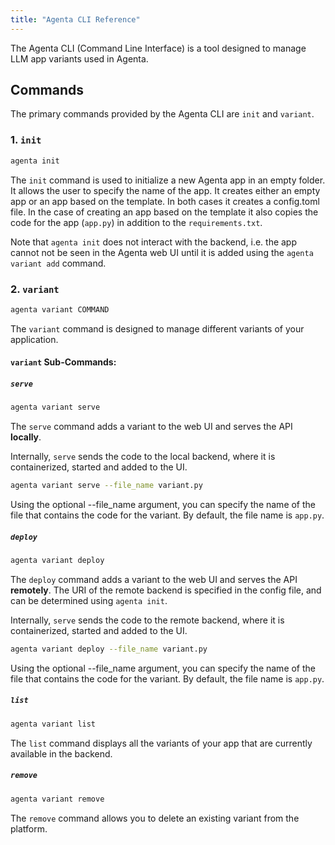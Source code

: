 ```yaml
---
title: "Agenta CLI Reference"
---
```



The Agenta CLI (Command Line Interface) is a tool designed to manage LLM app variants used in Agenta.

## Commands

The primary commands provided by the Agenta CLI are `init` and `variant`. 

### 1. `init`

```bash
agenta init
```

The `init` command is used to initialize a new Agenta app in an empty folder. It allows the user to specify the name of the app. It creates either an empty app or an app based on the template. In both cases it creates a config.toml file. In the case of creating an app based on the template it also copies the code for the app (`app.py`) in addition to the `requirements.txt`. 

Note that `agenta init` does not interact with the backend, i.e. the app cannot not be seen in the Agenta web UI until it is added using the `agenta variant add` command.

### 2. `variant`

```bash
agenta variant COMMAND
```

The `variant` command is designed to manage different variants of your application. 

#### `variant` Sub-Commands:

##### `serve`

```bash
agenta variant serve
```

The `serve` command adds a variant to the web UI and serves the API **locally**.

Internally, `serve` sends the code to the local backend, where it is containerized, started and added to the UI.

```bash
agenta variant serve --file_name variant.py
```

Using the optional --file_name argument, you can specify the name of the file that contains the code for the variant. By default, the file name is `app.py`.

##### `deploy`

```bash
agenta variant deploy
```

The `deploy` command adds a variant to the web UI and serves the API **remotely**. The URI of the remote backend is specified in the config file, and can be determined using `agenta init`.

Internally, `serve` sends the code to the remote backend, where it is containerized, started and added to the UI.

```bash
agenta variant deploy --file_name variant.py
```

Using the optional --file_name argument, you can specify the name of the file that contains the code for the variant. By default, the file name is `app.py`.

##### `list`

```bash
agenta variant list
```

The `list` command displays all the variants of your app that are currently available in the backend. 

##### `remove`

```bash
agenta variant remove
```

The `remove` command allows you to delete an existing variant from the platform. 

